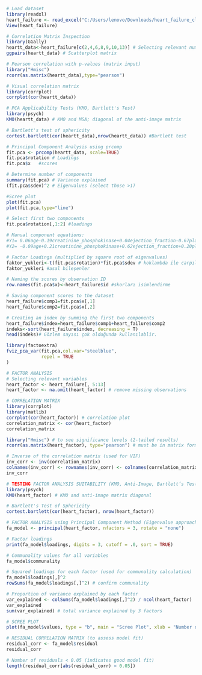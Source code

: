 ```r
# Load dataset
library(readxl)
heart_failure <- read_excel("C:/Users/lenovo/Downloads/heart_failure_clinical_records.xlsx")
View(heart_failure)
```

```r
# Correlation Matrix Inspection
library(GGally)
heartt_data<-heart_failure[c(2,4,6,8,9,10,13)] # Selecting relevant numeric variables
ggpairs(heartt_data) # Scatterplot matrix
```

```r
# Pearson correlation with p-values (matrix input)
library("Hmisc") 
rcorr(as.matrix(heartt_data),type="pearson") 
```

```r
# Visual correlation matrix
library(corrplot)
corrplot(cor(heartt_data)) 
```

```r
# PCA Applicability Tests (KMO, Bartlett's Test)
library(psych)
KMO(heartt_data) # KMO and MSA; diagonal of the anti-image matrix
```

```r
# Bartlett's test of sphericity
cortest.bartlett(cor(heartt_data),nrow(heartt_data)) #Bartlett test 
```

```r
# Principal Component Analysis using prcomp
fit.pca <- prcomp(heartt_data, scale=TRUE) 
fit.pca$rotation # Loadings
fit.pca$x   #scores
```

```r
# Determine number of components
summary(fit.pca) # Variance explained
(fit.pca$sdev)^2 # Eigenvalues (select those >1)
```

```r
#Scree plot
plot(fit.pca)
plot(fit.pca,type="line")
```

```r
# Select first two components
fit.pca$rotation[,1:2] #loadings
```

```r
# Manual component equations:
#Y1= 0.06age-0.19creatinine_phosphokinase+0.04ejection_fraction-0.67platelets-0.66serum_creatinine+0.17serum_sodium+0.15time
#Y2= -0.09age+0.21creatinine_phosphokinase+0.62ejection_fraction+0.20platelets+0.005serum_creatinine+0.63serum_sodium+0.32time
```

```r
# Factor Loadings (multiplied by square root of eigenvalues)
faktor_yukleri<-t(fit.pca$rotation)*fit.pca$sdev # koklambda ile carpılmıs hali bu da bizi faktore goturuyor
faktor_yukleri #asal bileşenler
```

```r
# Naming the scores by observation ID
row.names(fit.pca$x)<-heart_failure$id #skorları isimlendirme 
```

```r
# Saving component scores to the dataset
heart_failure$comp1=fit.pca$x[,1] 
heart_failure$comp2=fit.pca$x[,2] 
```

```r
# Creating an index by summing the first two components
heart_failure$index=heart_failure$comp1+heart_failure$comp2
indeks<-sort(heart_failure$index, decreasing = T)
head(indeks)# Gözlem sayısı çok olduğunda kullanılablir.
```

```r
library(factoextra)
fviz_pca_var(fit.pca,col.var="steelblue",
             repel = TRUE 
)
```

```r
# FACTOR ANALYSIS
# Selecting relevant variables
heart_factor <- heart_failure[, 5:13]
heart_factor <- na.omit(heart_factor) # remove missing observations
```

```r
# CORRELATION MATRIX
library(corrplot)
library(matlib)
corrplot(cor(heart_factor)) # correlation plot
correlation_matrix <- cor(heart_factor)
correlation_matrix
```

```r
library("Hmisc") # to see significance levels (2-tailed results)
rcorr(as.matrix(heart_factor), type="pearson") # must be in matrix format
```

```r
# Inverse of the correlation matrix (used for VIF)
inv_corr <- inv(correlation_matrix)
colnames(inv_corr) <- rownames(inv_corr) <- colnames(correlation_matrix)
inv_corr
```

```r
# TESTING FACTOR ANALYSIS SUITABILITY (KMO, Anti-Image, Bartlett’s Test)
library(psych)
KMO(heart_factor) # KMO and anti-image matrix diagonal
```

```r
# Bartlett's Test of Sphericity
cortest.bartlett(cor(heart_factor), nrow(heart_factor))
```

```r
# FACTOR ANALYSIS using Principal Component Method (Eigenvalue approach)
fa_model <- principal(heart_factor, nfactors = 3, rotate = "none")
```

```r
# Factor loadings
print(fa_model$loadings, digits = 3, cutoff = .0, sort = TRUE)
```

```r
# Communality values for all variables
fa_model$communality
```

```r
# Squared loadings for each factor (used for communality calculation)
fa_model$loadings[,]^2
rowSums(fa_model$loadings[,]^2) # confirm communality
```

```r
# Proportion of variance explained by each factor
var_explained <- colSums(fa_model$loadings[,]^2) / ncol(heart_factor)
var_explained
sum(var_explained) # total variance explained by 3 factors
```

```r
# SCREE PLOT
plot(fa_model$values, type = "b", main = "Scree Plot", xlab = "Number of Factors", ylab = "Eigenvalues")
```

```r
# RESIDUAL CORRELATION MATRIX (to assess model fit)
residual_corr <- fa_model$residual
residual_corr
```

```r
# Number of residuals < 0.05 (indicates good model fit)
length(residual_corr[abs(residual_corr) < 0.05])
```


